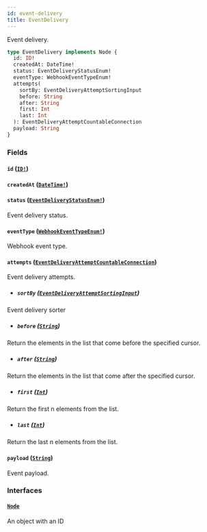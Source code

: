 ```yaml
---
id: event-delivery
title: EventDelivery
---
```


Event delivery.

```graphql
type EventDelivery implements Node {
  id: ID!
  createdAt: DateTime!
  status: EventDeliveryStatusEnum!
  eventType: WebhookEventTypeEnum!
  attempts(
    sortBy: EventDeliveryAttemptSortingInput
    before: String
    after: String
    first: Int
    last: Int
  ): EventDeliveryAttemptCountableConnection
  payload: String
}
```

### Fields

#### `id` ([`ID!`](../../../developer/api-reference/scalars/id))

#### `createdAt` ([`DateTime!`](../../../developer/api-reference/scalars/date-time))

#### `status` ([`EventDeliveryStatusEnum!`](../../../developer/api-reference/enums/event-delivery-status-enum))

Event delivery status.

#### `eventType` ([`WebhookEventTypeEnum!`](../../../developer/api-reference/enums/webhook-event-type-enum))

Webhook event type.

#### `attempts` ([`EventDeliveryAttemptCountableConnection`](../../../developer/api-reference/objects/event-delivery-attempt-countable-connection))

Event delivery attempts.

- ##### `sortBy` ([`EventDeliveryAttemptSortingInput`](../../../developer/api-reference/inputs/event-delivery-attempt-sorting-input))

Event delivery sorter

- ##### `before` ([`String`](../../../developer/api-reference/scalars/string))

Return the elements in the list that come before the specified cursor.

- ##### `after` ([`String`](../../../developer/api-reference/scalars/string))

Return the elements in the list that come after the specified cursor.

- ##### `first` ([`Int`](../../../developer/api-reference/scalars/int))

Return the first n elements from the list.

- ##### `last` ([`Int`](../../../developer/api-reference/scalars/int))

Return the last n elements from the list.

#### `payload` ([`String`](../../../developer/api-reference/scalars/string))

Event payload.

### Interfaces

#### [`Node`](../../../developer/api-reference/interfaces/node)

An object with an ID
